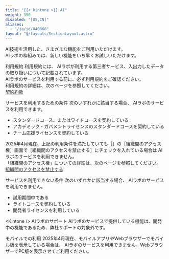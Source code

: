 ```yaml
---
title: "{{< kintone >}} AI"
weight: 350
disabled: "[US,CN]"
aliases:
  - "/ja/id/040868"
layout: "@/layouts/SectionLayout.astro"
---
```




AI技術を活用した、さまざまな機能をご利用いただけます。  
<Kintone /> AIラボの枠組みでは、新しい機能をいち早くお試しいただけます。

<Heading id="ai_index_10">利用規約</Heading>
利用規約には、<Kintone /> AIラボが利用する第三者サービス、入出力したデータの取り扱いについて記載されています。  
<Kintone /> AIラボのサービスを利用する前に、必ず利用規約をご確認ください。  
利用規約の詳細は、次のページを参照してください。  
[契約約款](https://cybozu.co.jp/products/admission/#kintoneailab)

<Heading id="ai_index_20">サービスを利用するための条件</Heading>
次のいずれかに該当する場合、<Kintone /> AIラボのサービスを利用できます。

* スタンダードコース、またはワイドコースを契約している
* アカデミック・ガバメントライセンスのスタンダードコースを契約している
* チーム応援ライセンスを契約している

<Note>

2025年4月現在、上記の利用条件を満たしていても<Wovn>［<SlashUi />］</Wovn>の<Wovn>［組織間のアクセス権］</Wovn>画面で<Wovn>［組織間のアクセスを禁止する］</Wovn>にチェックを入れている場合は<Kintone /> AIラボのサービスを利用できません。  
「組織間のアクセス権」についての詳細は、次のページを参照してください。  
 [組織間のアクセスを禁止する](/general/ja/id/020164.html)

</Note>

<Heading id="ai_index_30">サービスを利用できない条件</Heading>
次のいずれかに該当する場合、<Kintone /> AIラボのサービスを利用できません。

* 試用期間中である
* ライトコースを契約している
* 開発者ライセンスを利用している

<Heading id="ai_index_40">&lt;Kintone /&gt; AIラボのサポート</Heading>
<Kintone /> AIラボのサービスで提供している機能は、開発中の機能であるため、弊社サポートの対象外です。

<Heading id="ai_index_50">モバイルでの利用</Heading>
2025年4月現在、モバイルアプリやWebブラウザーでモバイル版を表示している場合は、<Kintone /> AIラボのサービスを利用できません。WebブラウザーでPC版を表示させてご利用ください。
